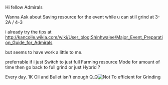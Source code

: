 Hi fellow Admirals

Wanna Ask about Saving resource for the event while u can still grind at 3-2A / 4-3

i already try the tips at http://kancolle.wikia.com/wiki/User_blog:Shinhwalee/Major_Event_Preparation_Guide_for_Admirals

but seems to have work a little to me.

preferrable if i just Switch to just full Farming resource Mode for amount of time then go back to full grind or just Hybrid ? 

{{CatBomb}}

Every day. 1K Oil and Bullet isn't enough Q_Q[[File:Screenshot_251.png|thumb|Not To efficient for Grinding ]]<ac_metadata title="ASK: Saving Resource Method While Grinding Your ship at 3-2 A / 4-3"> </ac_metadata>